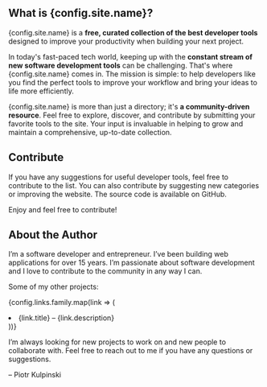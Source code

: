 
## What is {config.site.name}?

{config.site.name} is a **free, curated collection of the best developer tools** designed to improve your productivity when building your next project.

In today's fast-paced tech world, keeping up with the **constant stream of new software development tools** can be challenging. That's where {config.site.name} comes in. The mission is simple: to help developers like you find the perfect tools to improve your workflow and bring your ideas to life more efficiently.

{config.site.name} is more than just a directory; it's **a community-driven resource**. Feel free to explore, discover, and contribute by submitting your favorite tools to the site. Your input is invaluable in helping to grow and maintain a comprehensive, up-to-date collection.

## Contribute

If you have any suggestions for useful developer tools, feel free to contribute to the list. You can also contribute by suggesting new categories or improving the website. The source code is available on <Link href={config.links.github} rel="nofollow noreferrer">GitHub</Link>.

Enjoy and feel free to contribute!

## About the Author

I’m a software developer and entrepreneur. I’ve been building web applications for over 15 years. I’m passionate about software development and I love to contribute to the community in any way I can.

Some of my other projects:

{config.links.family.map(link => (
  <li key={link.title}>
    <Link href={addUTMTracking(link.href, { source: config.site.name.toLowerCase() })} title={link.description}>
      {link.title}
    </Link> – {link.description}
  </li>
))}

I’m always looking for new projects to work on and new people to collaborate with. Feel free to reach out to me if you have any questions or suggestions.

– <Link href={config.links.author} rel="nofollow noreferrer">Piotr Kulpinski</Link>
